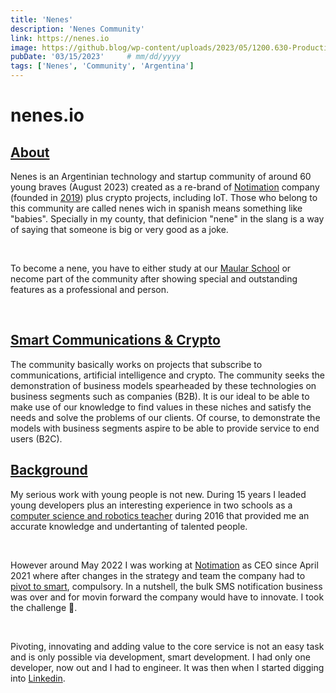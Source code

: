 ```yaml
---
title: 'Nenes'
description: 'Nenes Community'
link: https://nenes.io
image: https://github.blog/wp-content/uploads/2023/05/1200.630-Productivity-wLogo@2x.png?resize=1600%2C850
pubDate: '03/15/2023'     # mm/dd/yyyy
tags: ['Nenes', 'Community', 'Argentina']
---
```


# nenes.io
## [About](#about)

Nenes is an Argentinian technology and startup community of around 60 young braves (August 2023) created as a re-brand of <a href="https://notimation.com" target="_blank">Notimation</a> company (founded in <a href="/projects/notimation#notimation-origin" target="_blank">2019</a>) plus crypto projects, including IoT. Those who belong to this community are called nenes wich in spanish means something like "babies". Specially in my county, that definicion "nene" in the slang is a way of saying that someone is big or very good as a joke.

<br />

To become a nene, you have to either study at our <a href="/projects/maular" target="_blank"> Maular School</a> or necome part of the community after showing special and outstanding features as a professional and person.

<br />

## [Smart Communications & Crypto](#communication-and-crypto)

The community basically works on projects that subscribe to communications, artificial intelligence and crypto. The community seeks the demonstration of business models spearheaded by these technologies on business segments such as companies (B2B). It is our ideal to be able to make use of our knowledge to find values in these niches and satisfy the needs and solve the problems of our clients. Of course, to demonstrate the models with business segments aspire to be able to provide service to end users (B2C).

## [Background](#background)

My serious work with young people is not new. During 15 years I leaded young developers plus an interesting experience in two schools as a <a href="/previous/gamves#computer-science-and-robotics-teacher" target="_blank">computer science and robotics teacher</a> during 2016 that provided me an accurate knowledge and undertanting of talented people.

<br />

However around May 2022 I was working at <a href="https://notimation.com" target="_blank">Notimation</a> as CEO since April 2021 where after changes in the strategy and team the company had to <a href="/projects/notimation#pivot-to-smart" target="_blank">pivot to smart</a>, compulsory. In a nutshell, the bulk SMS notification business was over and for movin forward the company would have to innovate. I took the challenge 💪.




<br />

Pivoting, innovating and adding value to the core service is not an easy task and is only possible via development, smart development. I had only one developer, now out and I had to engineer. It was then when I started digging into <a href="https://www.linkedin.com/in/josevigil/" target="_blank">Linkedin</a>.




